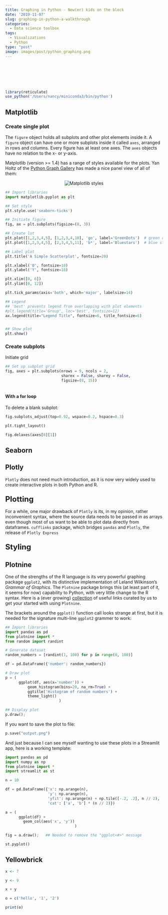 ```yaml
---
title: Graphing in Python - New(er) kids on the block
date: '2019-11-07'
slug: graphing-in-python-a-walkthrough
categories:
  - Data science toolbox
tags: 
  - Visualizations
  - Python
type: "post"
image: images/post/python_graphing.png
---
```


<br>

<head>
<meta charset="utf-8">
<meta name="viewport" content="width=device-width, initial-scale=1">
<!--
<link rel="stylesheet" href="https://maxcdn.bootstrapcdn.com/bootstrap/4.3.1/css/bootstrap.min.css">
-->

<link
  rel="stylesheet"
  href="https://cdn.rawgit.com/afeld/bootstrap-toc/v1.0.1/dist/bootstrap-toc.min.css"
/>
<script src="https://ajax.googleapis.com/ajax/libs/jquery/3.4.1/jquery.min.js"></script>
<script src="https://cdnjs.cloudflare.com/ajax/libs/popper.js/1.14.7/umd/popper.min.js"></script>
<script src="https://maxcdn.bootstrapcdn.com/bootstrap/4.3.1/js/bootstrap.min.js"></script>
<script src="https://cdn.rawgit.com/afeld/bootstrap-toc/v1.0.1/dist/bootstrap-toc.min.js"></script>
</head>
<body>

<body data-spy="scroll" data-target="#toc"> 
<div class="container">
<div class="row">
<!-- sidebar, which will move to the top on a small screen -->
<div class="col-sm-3">
<nav id="toc" data-toggle="toc" class="sticky-top" style='padding-top:40px'></nav>
</div>
<!-- main content area -->
<div class="col-sm-9">

```r
library(reticulate)
use_python('/Users/nancy/miniconda3/bin/python')
```



## Matplotlib  


### Create single plot

The `figure` object holds all subplots and other plot elements inside it. A `figure` object can have one or more subplots inside it called `axes`, arranged in rows and columns. Every figure has at least one axes. The `axes` objects have no relation to the x- or y-axis.


Matplotlib (version >= 1.4) has a range of styles available for the plots. Yan Holtz of the [Python Graph Gallery](https://python-graph-gallery.com/199-matplotlib-style-sheets/) has made a nice panel view of all of them:

<figure>
<center><img src="https://python-graph-gallery.com/wp-content/uploads/199_Matplotlib_style_sheet.png" alt="Matplotlib styles" /></center>
</figure>


```python
## Import libraries
import matplotlib.pyplot as plt

## Set style
plt.style.use('seaborn-ticks')   

## Initiate figure
fig, ax = plt.subplots(figsize=(8, 3))

## Create lot
plt.plot([1,2,3,4,5], [1,2,3,4,10], 'go', label='GreenDots')  # green dots
plt.plot([1,2,3,4,5], [2,3,4,5,11], 'b*', label='Bluestars')  # blue stars

## Label plot
plt.title('A Simple Scatterplot', fontsize=20) 

plt.xlabel('O', fontsize=18)
plt.ylabel('Y', fontsize=18)

plt.xlim([0, 6])
plt.ylim([0, 12])

plt.tick_params(axis='both', which='major', labelsize=14)

## Legend
## 'best' prevents legend from overlapping with plot elements
#plt.legend(title='Group', loc='best', fontsize=12)
ax.legend(title="Legend Title", fontsize=6, title_fontsize=6)


## Show plot
plt.show()
```



### Create subplots

Initiate grid 

```python
## Set up subplot grid
fig, axes = plt.subplots(nrows = 9, ncols = 2,
                         sharex = False, sharey = False,
                         figsize=(8, 15))
                         

```

#### **With a for loop**




To delete a blank subplot:

```python
fig.subplots_adjust(top=0.92, wspace=0.2, hspace=0.3)

plt.tight_layout()

fig.delaxes(axes[8][1])                         
```                                         

## Seaborn



## Plotly

`Plotly` does not need much introduction, as it is now very widely used to create interactive plots in both Python and R. 


<h3><font size="5">Plotting</font></h3>

For a while, one major drawback of `Plotly` is its, in my opinion, rather inconvenient syntax, where the source data needs to be passed in as arrays even though most of us want to be able to plot data directly from dataframes. `cufflinks` package, which bridges `pandas` and `Plotly`, the release of `Plotly Express` 


<h3><font size="5">Styling</font></h3>



## Plotnine

One of the strengths of the R language is its very powerful graphing package `ggplot2`, with its distinctive implementation of Leland Wilkinson's *Grammar of Graphics*. The `Plotnine` package brings this (at least part of it, it seems for now) capability to Python, with very little change to the R syntax. Here is a (ever growing) [collection](https://raindrop.io/collection/8766091) of useful links curated by us to get your started with using `Plotnine`.

The brackets around the `ggplot()` function call looks strange at first, but it is needed for the signature multi-line `ggplot2` grammer to work:

```python
## Import libraries
import pandas as pd
from plotnine import *
from random import randint

# Generate dataset
random_numbers = [randint(1, 100) for p in range(0, 100)]

df = pd.DataFrame({'number': random_numbers})

# Draw plot
p = (
      ggplot(df, aes(x='number')) + 
          geom_histogram(bins=20, na_rm=True) +
          ggtitle('Histogram of random numbers') +
          theme_light()
                        )

## Display plot
p.draw();
```


If you want to save the plot to file:

```Python
p.save("output.png")
```

And just because I can see myself wanting to use these plots in a Streamlit app, here is a working template:

```python
import pandas as pd
import numpy as np
from plotnine import *
import streamlit as st

n = 10

df = pd.DataFrame({'x': np.arange(n),
                   'y': np.arange(n),
                   'yfit': np.arange(n) + np.tile([-.2, .2], n // 2),
                   'cat': ['a', 'b'] * (n // 2)})

a = (
      ggplot(df) +
        geom_col(aes('x', 'y'))
                               )

fig = a.draw();   ## Needed to remove the "ggplot<#>" message

st.pyplot()
```


## Yellowbrick

```r
x <- 7

y <- 9

x + y

o = c('hello', '1', '2')

print(o)
```









</div>
</div>
</div>
</body>